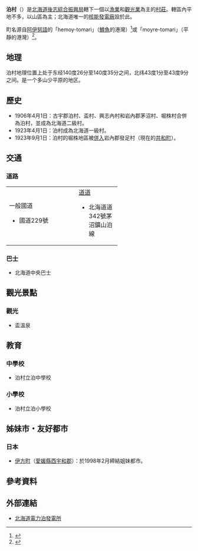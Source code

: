 {{Otheruses|subject=位於[[日本|日本]][[北海道|北海道]][[後志綜合振興局|後志綜合振興局]]的一個[[村落|村落]]|other=其他同名的行政區劃|泊村 (消歧義)}}
{{日本町村
| 自治體名=泊
| 町村=村
| 圖像=[[File:Benten_Island_in_Tomari_01.jpg|240px]]
| 圖像說明=[[辯天島_(泊村)|辯天島]]
| 町村章=[[File:Symbol_of_Tomari,_Hokkaido.svg|100px]]
| 日文原名=泊村
| 平假名=とまりむら
| 羅馬字拼音=Tomari-mura
| 都道府縣=北海道
| 支廳=後志綜合振興局
| 郡=古宇郡
| 編號=01403-6
| 面積=82.35
| 邊界未定=
| 人口=1,753人
| 統計時間=2015年9月30日
| 自治體=[[古平町|古平町]]、[[神惠內村|神惠內村]]、[[共和町|共和町]]
| 樹=[[櫻花|櫻花]]
| 花=[[蝦夷透百合|蝦夷透百合]]
| 鳥=
| 其他象徵物=
| 其他象徵=
| 首長=牧野浩臣
| 卸任日期=
| 議員數=
| 郵遞區號=045-0202
| 所在地=古宇郡泊村大字茅沼村字臼別191-7
| 電話號碼=135-75-2021
| 外部連結=http://www.vill.tomari.hokkaido.jp/
| 經度=
| 緯度=
| 地圖=[[File:Tomari_in_Shiribeshi_Subprefecture.gif|250px]]
| 註記=人口：[http://www.pref.hokkaido.lg.jp/sk/tuk/900brr/index.htm 北海道官方網頁]
}}
'''泊村'''（{{jpn|j=泊村|hg=とまりむら|rm=Tomari mura|f=y}}）是[[北海道|北海道]][[後志綜合振興局|後志綜合振興局]]轄下一個以[[漁業|漁業]]和[[觀光業|觀光業]]為主的[[村莊|村莊]]。轄區內平地不多，以山區為主；北海道唯一的[[泊核能發電廠|核能發電廠]]設於此。

町名源自[[阿伊努語|阿伊努語]]的「hemoy-tomari」（[[鱒魚|鱒魚]]的港灣）<ref>{{cite web|title=泊村の概要·村名の由来|url=http://www.vill.tomari.hokkaido.jp/gaiyo/gaiyo1.html|website=泊村官方网站|accessdate=2016-02-10|deadurl=yes|archiveurl=https://web.archive.org/web/20160306041951/http://www.vill.tomari.hokkaido.jp/gaiyo/gaiyo1.html|archivedate=2016-03-06}}</ref>或「moyre-tomari」（平靜的港灣）<ref>{{Cite web|url=http://www.pref.hokkaido.lg.jp/ks/ass/grp/8190P.pdf|title=アイヌ語地名リスト|accessdate=2017-08-17|author=北海道庁|date=|publisher=北海道庁|archive-date=2018-04-17|archive-url=https://web.archive.org/web/20180417012730/http://www.pref.hokkaido.lg.jp/ks/ass/grp/8190P.pdf|dead-url=no}}</ref>。

==地理==
泊村地理位置上处于东经140度26分至140度35分之间，北纬43度1分至43度9分之间。是一个多山少平原的地区。

==歷史==
* 1906年4月1日：古宇郡泊村、盃村、興志內村和岩內郡茅沼村、堀株村合併為泊村，並成為北海道二級村。
* 1923年4月1日：泊村成為北海道一級村。
* 1923年9月1日：泊村的堀株地區被[[市町村合併|併入]]岩內郡發足村（現在的[[共和町|共和町]]）。

==交通==
===道路===

{| width="60%"
|-----
| valign="top" width="50%" |
;一般國道
* 國道229號
| valign="top" |
<!----;[[主要地方道|主要地方道]]---->
;[[都道府縣道|道道]]
* 北海道道342號茅沼鑛山泊線
|}

===巴士===
* 北海道中央巴士

==觀光景點==
===觀光===
* 盃溫泉

==教育==
===中學校===
* 泊村立泊中學校

===小學校===
* 泊村立泊小學校

==姊妹市・友好都市==
===日本===
* [[伊方町|伊方町]]（[[愛媛縣|愛媛縣]][[西宇和郡|西宇和郡]]）：於1998年2月締結姐妹都市。

==參考資料==
{{reflist}}

==外部連結==
{{Commonscat|Tomari, Hokkaido}}
* {{Ja icon}}[https://web.archive.org/web/20070830095805/http://www.hepco.co.jp/tops/ 北海道電力泊發電所]

{{後志支廳}}
{{Authority control}}